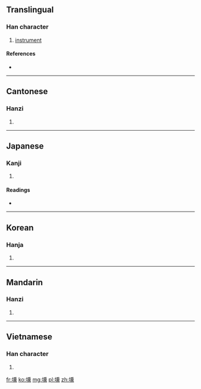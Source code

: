 ==Translingual==

===Han character===
{{Han char|rn=32|rad=土|as=14|sn=17|four=4213<sub>1</sub>|canj=土竹土火 (GHGF)}}

# [[instrument]]

====References====
* {{Han ref|kx=0240.340|dkj=05546|dj=0480.230|hdz=10496.150|uh=58CE|ud=22734|bh=C0A5|bd=49317}}

----

==Cantonese==

===Hanzi===
{{yue-hanzi|jyut=|y=hyun1}}

# {{defn|lang=yue|sort=土14}}

----

==Japanese==

===Kanji===
{{ja-kanji|grade=|rs=土14}}

# {{defn|lang=ja|sort=土14}}

====Readings====
* {{ja-readings|on=[[けん]] (ken), [[くわん]] (kuwan), [[くん]] (kun)|kun=[[はち]] (hachi), [[わん]] (wan)}}

----

==Korean==

===Hanja===
{{ko-hanja|hangeul=훈|rv=hun|mr=hun}}

# {{defn|lang=ko|sort=土14}}

----

==Mandarin==

===Hanzi===
{{cmn-hanzi|pin=[[xūn]] ([[xun1]])|wg=hsün<sup>1</sup>}}

# {{defn|lang=cmn|sort=土14}}

----

==Vietnamese==

===Han character===
{{vi-hantu|[[huân]]|rs=土14}}

# {{defn|lang=vi|sort=土14}}

[[fr:壎]]
[[ko:壎]]
[[mg:壎]]
[[pl:壎]]
[[zh:壎]]